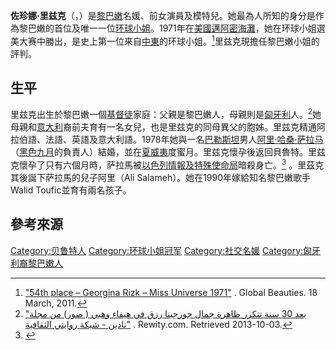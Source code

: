 {{expand|time=2014-10-01T18:16:42+00:00}}
{{Infobox pageant titleholder
| name= 佐珍娜·里兹克<br>Georgina Rizk
| image=Georgina Rizk (1971).jpg
| title= 1970年黎巴嫩小姐<br>[[环球小姐|1971年环球小姐]]
| competitions = 1970年黎巴嫩小姐選美<br>（冠軍）<br>1971年环球小姐選美<br>（冠軍）
| birth_place= {{LEB}}[[贝鲁特|贝鲁特]]
| birth_name= Georgina Rizk
| birth_date= {{Birth date and age|1953|1|3|df=yes}}
| eye_color= 
| hair_color= 
| measurements= 35-24-35 in
| height= {{height|ft=5|in=6.5}}
| spouse= {{marriage|[[阿里·哈桑·萨拉马|阿里·哈桑·萨拉马]]|1978|1979|}}<br>{{marriage|Walid Toufic|1990}}
| children= 3名
| homepage= 
}}

'''佐珍娜·里兹克'''（{{lang-ar|'''جورجينا رزق'''}}，{{bd|1953年|1月3日|catIdx=R}}）是[[黎巴嫩|黎巴嫩]]名媛、前女演員及模特兒。她最為人所知的身分是作為黎巴嫩的首位及唯一一位[[环球小姐|环球小姐]]。1971年在[[美國|美國]][[邁阿密海灘|邁阿密海灘]]，她在环球小姐選美大赛中勝出，是史上第一位來自[[中東|中東]]的环球小姐。<ref>[http://www.globalbeauties.com/mbmu/2011/03/54th-place-georgina-rizk-miss-universe-1971/ "54th place – Georgina Rizk – Miss Universe 1971"] {{Wayback|url=http://www.globalbeauties.com/mbmu/2011/03/54th-place-georgina-rizk-miss-universe-1971/ |date=20131001064900 }}. Global Beauties. 18 March, 2011.</ref>里兹克現擔任黎巴嫩小姐的評判。

== 生平 ==
里兹克出生於黎巴嫩一個[[基督徒|基督徒]]家庭：父親是黎巴嫩人，母親則是[[匈牙利|匈牙利]]人。<ref>[http://www.rewity.com/forum/t101414.html "بعد 30 سنة تتكرر ظاهرة جمال جورجينا رزق في هيفاء وهبي ( صور) من مجلة نادين - شبكة روايتي الثقافية"] {{Wayback|url=http://www.rewity.com/forum/t101414.html |date=20141006100111 }}. Rewity.com. Retrieved 2013-10-03.</ref>她母親和[[意大利|意大利]]裔前夫育有一名女兒，也是里兹克的同母異父的胞姊。里兹克精通阿拉伯語、法語、英語及意大利語。1978年她與一名[[巴勒斯坦|巴勒斯坦]]男人[[阿里·哈桑·萨拉马|阿里·哈桑·萨拉马]]（[[黑色九月|黑色九月]]的負責人）結婚，並在[[夏威夷|夏威夷]]度蜜月。里兹克懷孕後返回貝魯特。里兹克懷孕了只有六個月時，萨拉馬被[[以色列情報及特殊使命局|以色列情報及特殊使命局]]暗殺身亡。<ref name=google7100>{{cite news|title=How MOSSAD got the Red Prince|url=http://news.google.com/newspapers?nid=1946&dat=19790201&id=3pQuAAAAIBAJ&sjid=a6EFAAAAIBAJ&pg=7100,5559702|accessdate=3 October 2013|newspaper=The Montreal Gazette|archive-date=2015-12-22|archive-url=https://web.archive.org/web/20151222164253/https://news.google.com/newspapers?nid=1946&dat=19790201&id=3pQuAAAAIBAJ&sjid=a6EFAAAAIBAJ&pg=7100,5559702|dead-url=no}}</ref> 。里茲克其後誕下萨拉馬的兒子阿里（Ali Salameh）。她在1990年嫁給知名黎巴嫩歌手Walid Toufic並育有兩名孩子。

== 參考來源 ==
{{Reflist|2}}

{{DEFAULTSORT: Rizk, Georgina}}
[[Category:贝鲁特人|Category:贝鲁特人]]
[[Category:环球小姐冠军|Category:环球小姐冠军]]
[[Category:社交名媛|Category:社交名媛]]
[[Category:匈牙利裔黎巴嫩人|Category:匈牙利裔黎巴嫩人]]